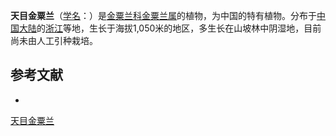 {{Speciesbox
| name = 天目金粟兰
| status = 
| status_system = 
| image =
| genus = Chloranthus
| species = tianmushanensis
| authority = K. F. Wu
}}

'''天目金粟兰'''（[[学名|学名]]：{{lang|la|''Chloranthus tianmushanensis''}}）是[[金粟兰科|金粟兰科]][[金粟兰属|金粟兰属]]的植物，为中国的特有植物。分布于[[中国大陆|中国大陆]]的[[浙江|浙江]]等地，生长于海拔1,050米的地区，多生长在山坡林中阴湿地，目前尚未由人工引种栽培。

== 参考文献 ==
<div class="references-small">
* {{cite web| url =http://www.bioinfo.cn/db05/KmzwSpecies.php?action=view&id=3974| title =天目金粟兰| work =《中国高等植物数据库全库》| publisher =中国科学院微生物研究所| author =昆明植物研究所| accessdate =2009-02-25| deadurl =yes| archiveurl =https://web.archive.org/web/20160305072044/http://www.bioinfo.cn/db05/KmzwSpecies.php?action=view&id=3974| archivedate =2016-03-05}}
</div>
{{Taxonbar|from=Q10940535}}

[[Category:金粟兰属|天目金粟兰]]


{{植物小作品}}